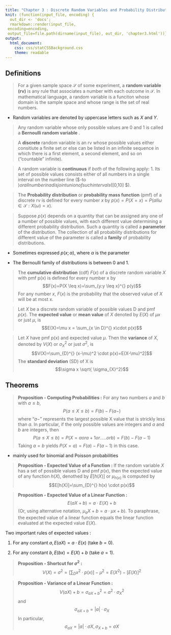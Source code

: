 ```yaml
---
title: "Chapter 3 : Discrete Random Variables and Probability Distribution"
knit: (function(input_file, encoding) {
  out_dir <- 'docs';
  rmarkdown::render(input_file,
 encoding=encoding,
 output_file=file.path(dirname(input_file), out_dir, 'chapter3.html'))})
output: 
  html_document:
    css: css/statCSSBackground.css
    theme: readable
---
```


## Definitions

> For a given sample space $\mathscr{S}$ of some experiment, a **random variable (rv)** is any rule that associates a number with each outcome in $\mathscr{S}$. In mathematical language, a random variable is a funciton whose domain is the sample space and whose range is the set of real numbers. 

* Random variables are denoted by uppercase letters such as $X$ and $Y$. 

> Any random variable whose only possible values are 0 and 1 is called a **Bernoulli random variable** . 

> A **discrete** random variable is an rv whose possible values either consitiute a finite set or else can be listed in an infinite sequence in which there is a first element, a second element, and so on ("countable" infinite).

> A random variable is **continuous** if *both* of the following apply:
1. Its set of possible values consists either of all numbers in a single interval on the number line ($-\infty to \infty $) or all number in a disjoint union of such intervals ($[0,10] \cap [20, 30]$). 

> The **Probability distribution** or **probability mass function** (pmf) of a discrete rv is defined for every number $x$ by $p(x)=P(X=x)=P(all \omega \in \mathscr{S}:X(\omega)=x)$.

> Suppose $p(x)$ depends on a quantity that can be assigned any one of a number of possible values, with each different value determining a different probability distribution. Such a quantity is called a **parameter** of the distribution. The collection of all probability distributions for different value of the parameter is called a **family** of probability distributions. 

* Sometimes expressed $p(x;\alpha)$, where $\alpha$ is the parameter

* The Bernoulli family of distributions is between 0 and 1. 

> The **cumulative distribution** (cdf) $F(x)$ of a discrete random variable $X$ with pmf p(x) is defined for every number x by $$F(x)=P(X \leq x)=\sum_{y:y \leq x}^{} p(y)$$ For any number $x$, $F(x)$ is the probability that the observed value of $X$ will be at most x. 

> Let $X$ be a discrete random variable of possible values D and pmf $p(x)$. The **expected value** or **mean value** of $X$ denoted by $E(X)$ of $\mu x$ or just $\mu$, is $$E(X)=\mu x = \sum_{x \in D}^{} x\cdot p(x)$$

> Let $X$ have pmf p(x) and expected value $\mu$. Then the **variance** of $X$, denoted by $V(X)$ or $\sigma_{X}^2$ or just $\sigma ^2$, is $$V(X)=\sum_{D}^{} (x-\mu)^2 \cdot p(x)=E(X-\mu)^2]$$ The **standard deviation** (SD) of X is $$\sigma x \sqrt{ \sigma_{X}^2}$$ 


## Theorems

> **Proposition - Computing Probabilities :** For any two numbers $a$ and $b$ with $a \leq b$, $$ P(a \leq X \leq b)=F(b)-F(a-)$$ where "$a-$" represents the largest possible X value that is strickly less than $a$. In particular, if the only possible values are integers and $a$ and $b$ are integers, then $$P(a \leq X \leq b)=P(X=a or a+1 or ..... or b) = F(b)-F(a-1)$$ Taking $a=b$ yields $P(X=a)=F(a)-F(a-1)$ in this case. 

* mainly used for binomial and Poisson probabilities

> **Proposition - Expected Value of a Function : **If the random variable $X$ has a set of possible values D and pmf $p(x)$, then the expected value of any function $h(X)$, denothed by $E[h(X)]$ or $\mu_{h(x)}$ is computed by $$E[h(X)]=\sum_{D}^{} h(x) \cdot p(x)$$


> **Proposition - Expected Value of a Linear Function : **$$E(aX+b)=a\cdot E(X)+b$$ (Or, using alternative notation, $\mu_aX+b = a\cdot \mu x +b$). To paraphrase, the expected value of a linear function equals the linear function evaluated at the expected value $E(X)$. 

Two important rules of expected values :

1. For any constant $a,E(aX)=a\cdot E(x)$ (take $b=0$).

2. For any constant $b,E(bx)=E(X)+b$ (take $a = 1$).

> **Proposition - Shortcut for $\sigma^2$ : ** $$V(X)=\sigma^2=[\sum_{D} x^2\cdot p(x)]-\mu^2=E(X^2)-[E(X)]^2$$

> **Proposition - Variance of a Linear Function : **$$V(aX)+b=\sigma_{aX+b}^2 = a^2 \cdot \sigma_{X}^{2}$$ and $$\sigma_{aX+b} = |a| \cdot \sigma_X$$ In particular, $$\sigma_{aX} = |a| \cdot \sigma X, \sigma_{X+b}=\sigma X$$

